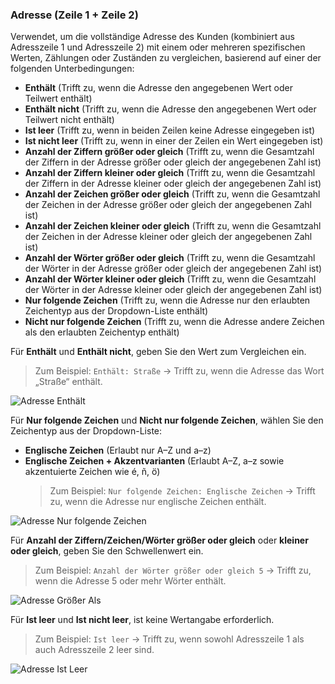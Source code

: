 ### Adresse (Zeile 1 + Zeile 2)

Verwendet, um die vollständige Adresse des Kunden (kombiniert aus Adresszeile 1 und Adresszeile 2) mit einem oder mehreren spezifischen Werten, Zählungen oder Zuständen zu vergleichen, basierend auf einer der folgenden Unterbedingungen:

- **Enthält** (Trifft zu, wenn die Adresse den angegebenen Wert oder Teilwert enthält)
- **Enthält nicht** (Trifft zu, wenn die Adresse den angegebenen Wert oder Teilwert nicht enthält)
- **Ist leer** (Trifft zu, wenn in beiden Zeilen keine Adresse eingegeben ist)
- **Ist nicht leer** (Trifft zu, wenn in einer der Zeilen ein Wert eingegeben ist)
- **Anzahl der Ziffern größer oder gleich** (Trifft zu, wenn die Gesamtzahl der Ziffern in der Adresse größer oder gleich der angegebenen Zahl ist)
- **Anzahl der Ziffern kleiner oder gleich** (Trifft zu, wenn die Gesamtzahl der Ziffern in der Adresse kleiner oder gleich der angegebenen Zahl ist)
- **Anzahl der Zeichen größer oder gleich** (Trifft zu, wenn die Gesamtzahl der Zeichen in der Adresse größer oder gleich der angegebenen Zahl ist)
- **Anzahl der Zeichen kleiner oder gleich** (Trifft zu, wenn die Gesamtzahl der Zeichen in der Adresse kleiner oder gleich der angegebenen Zahl ist)
- **Anzahl der Wörter größer oder gleich** (Trifft zu, wenn die Gesamtzahl der Wörter in der Adresse größer oder gleich der angegebenen Zahl ist)
- **Anzahl der Wörter kleiner oder gleich** (Trifft zu, wenn die Gesamtzahl der Wörter in der Adresse kleiner oder gleich der angegebenen Zahl ist)
- **Nur folgende Zeichen** (Trifft zu, wenn die Adresse nur den erlaubten Zeichentyp aus der Dropdown-Liste enthält)
- **Nicht nur folgende Zeichen** (Trifft zu, wenn die Adresse andere Zeichen als den erlaubten Zeichentyp enthält)

Für **Enthält** und **Enthält nicht**, geben Sie den Wert zum Vergleichen ein.

> Zum Beispiel: `Enthält: Straße` → Trifft zu, wenn die Adresse das Wort „Straße“ enthält.

<img
  src="/images/essentials/condition-sets/address-contains.webp"
  alt="Adresse Enthält"
/>

Für **Nur folgende Zeichen** und **Nicht nur folgende Zeichen**, wählen Sie den Zeichentyp aus der Dropdown-Liste:

- **Englische Zeichen** (Erlaubt nur A–Z und a–z)
- **Englische Zeichen + Akzentvarianten** (Erlaubt A–Z, a–z sowie akzentuierte Zeichen wie é, ñ, ö)
  > Zum Beispiel: `Nur folgende Zeichen: Englische Zeichen` → Trifft zu, wenn die Adresse nur englische Zeichen enthält.

<img
  src="/images/essentials/condition-sets/address-has-only.webp"
  alt="Adresse Nur folgende Zeichen"
/>

Für **Anzahl der Ziffern/Zeichen/Wörter größer oder gleich** oder **kleiner oder gleich**, geben Sie den Schwellenwert ein.

> Zum Beispiel: `Anzahl der Wörter größer oder gleich 5` → Trifft zu, wenn die Adresse 5 oder mehr Wörter enthält.

<img
  src="/images/essentials/condition-sets/address-greater-than.webp"
  alt="Adresse Größer Als"
/>

Für **Ist leer** und **Ist nicht leer**, ist keine Wertangabe erforderlich.

> Zum Beispiel: `Ist leer` → Trifft zu, wenn sowohl Adresszeile 1 als auch Adresszeile 2 leer sind.

<img
  src="/images/essentials/condition-sets/address-is-empty.webp"
  alt="Adresse Ist Leer"
/>
